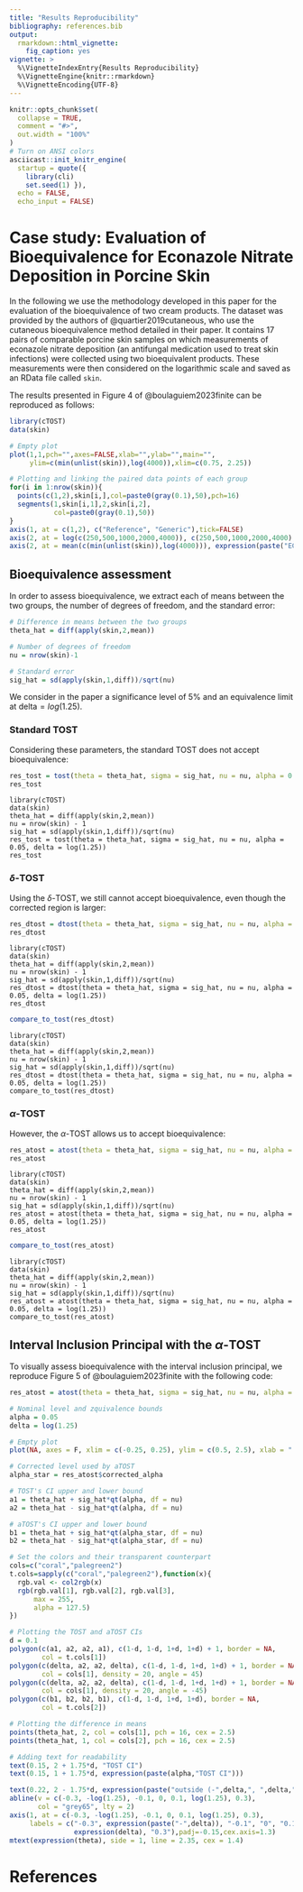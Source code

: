 ```yaml
---
title: "Results Reproducibility"
bibliography: references.bib
output: 
  rmarkdown::html_vignette:
    fig_caption: yes
vignette: >
  %\VignetteIndexEntry{Results Reproducibility}
  %\VignetteEngine{knitr::rmarkdown}
  %\VignetteEncoding{UTF-8}
---
```


```r
knitr::opts_chunk$set(
  collapse = TRUE,
  comment = "#>",
  out.width = "100%"
)
# Turn on ANSI colors
asciicast::init_knitr_engine(
  startup = quote({
    library(cli)
    set.seed(1) }),
  echo = FALSE,
  echo_input = FALSE)
```

# Case study: Evaluation of Bioequivalence for Econazole Nitrate Deposition in Porcine Skin

In the following we use the methodology developed in this paper for the evaluation of the bioequivalence of two cream products. The dataset was provided by the authors of @quartier2019cutaneous, who use the cutaneous bioequivalence method detailed in their paper. It contains $17$ pairs of comparable porcine skin samples on which measurements of econazole nitrate deposition (an antifungal medication used to treat skin infections) were collected using two bioequivalent products. These measurements were then considered on the logarithmic scale and saved as an RData file called `skin`. 

The results presented in Figure 4 of @boulaguiem2023finite can be reproduced as follows:

```r
library(cTOST)
data(skin)

# Empty plot
plot(1,1,pch="",axes=FALSE,xlab="",ylab="",main="",
     ylim=c(min(unlist(skin)),log(4000)),xlim=c(0.75, 2.25))

# Plotting and linking the paired data points of each group
for(i in 1:nrow(skin)){
  points(c(1,2),skin[i,],col=paste0(gray(0.1),50),pch=16)
  segments(1,skin[i,1],2,skin[i,2],
           col=paste0(gray(0.1),50))
}
axis(1, at = c(1,2), c("Reference", "Generic"),tick=FALSE)
axis(2, at = log(c(250,500,1000,2000,4000)), c(250,500,1000,2000,4000), las=2)
axis(2, at = mean(c(min(unlist(skin)),log(4000))), expression(paste("ECZ deposition (ng/cm"^2*")")),padj=-4.5, tick = FALSE)
```

## Bioequivalence assessment

In order to assess bioequivalence, we extract each of means between the two groups, the number of degrees of freedom, and the standard error:

```r
# Difference in means between the two groups
theta_hat = diff(apply(skin,2,mean)) 

# Number of degrees of freedom
nu = nrow(skin)-1 

# Standard error
sig_hat = sd(apply(skin,1,diff))/sqrt(nu)
```

We consider in the paper a significance level of $5\%$ and an equivalence limit at $\text{delta}=log(1.25)$. 

### Standard TOST

Considering these parameters, the standard TOST does not accept bioequivalence:
```r
res_tost = tost(theta = theta_hat, sigma = sig_hat, nu = nu, alpha = 0.05, delta = log(1.25))
res_tost
```

```asciicast
library(cTOST)
data(skin)
theta_hat = diff(apply(skin,2,mean))
nu = nrow(skin) - 1
sig_hat = sd(apply(skin,1,diff))/sqrt(nu)
res_tost = tost(theta = theta_hat, sigma = sig_hat, nu = nu, alpha = 0.05, delta = log(1.25))
res_tost
```

### $\delta$-TOST

Using the $\delta$-TOST, we still cannot accept bioequivalence, even though the corrected region is larger:

```r
res_dtost = dtost(theta = theta_hat, sigma = sig_hat, nu = nu, alpha = 0.05, delta = log(1.25))
res_dtost
```

```asciicast
library(cTOST)
data(skin)
theta_hat = diff(apply(skin,2,mean))
nu = nrow(skin) - 1
sig_hat = sd(apply(skin,1,diff))/sqrt(nu)
res_dtost = dtost(theta = theta_hat, sigma = sig_hat, nu = nu, alpha = 0.05, delta = log(1.25))
res_dtost
```

```r
compare_to_tost(res_dtost)
```

```asciicast
library(cTOST)
data(skin)
theta_hat = diff(apply(skin,2,mean))
nu = nrow(skin) - 1
sig_hat = sd(apply(skin,1,diff))/sqrt(nu)
res_dtost = dtost(theta = theta_hat, sigma = sig_hat, nu = nu, alpha = 0.05, delta = log(1.25))
compare_to_tost(res_dtost)
```

### $\alpha$-TOST

However, the $\alpha$-TOST allows us to accept bioequivalence:
```r
res_atost = atost(theta = theta_hat, sigma = sig_hat, nu = nu, alpha = 0.05, delta = log(1.25))
res_atost
```

```asciicast
library(cTOST)
data(skin)
theta_hat = diff(apply(skin,2,mean))
nu = nrow(skin) - 1
sig_hat = sd(apply(skin,1,diff))/sqrt(nu)
res_atost = atost(theta = theta_hat, sigma = sig_hat, nu = nu, alpha = 0.05, delta = log(1.25))
res_atost
```

```r
compare_to_tost(res_atost)
```

```asciicast
library(cTOST)
data(skin)
theta_hat = diff(apply(skin,2,mean))
nu = nrow(skin) - 1
sig_hat = sd(apply(skin,1,diff))/sqrt(nu)
res_atost = atost(theta = theta_hat, sigma = sig_hat, nu = nu, alpha = 0.05, delta = log(1.25))
compare_to_tost(res_atost)
```

## Interval Inclusion Principal with the $\alpha$-TOST

To visually assess bioequivalence with the interval inclusion principal, we reproduce Figure 5 of @boulaguiem2023finite with the following code: 

```r
res_atost = atost(theta = theta_hat, sigma = sig_hat, nu = nu, alpha = 0.05, delta = log(1.25))
```

```r
# Nominal level and zquivalence bounds
alpha = 0.05
delta = log(1.25)

# Empty plot
plot(NA, axes = F, xlim = c(-0.25, 0.25), ylim = c(0.5, 2.5), xlab = " ", ylab = " ")

# Corrected level used by aTOST
alpha_star = res_atost$corrected_alpha

# TOST's CI upper and lower bound
a1 = theta_hat + sig_hat*qt(alpha, df = nu)
a2 = theta_hat - sig_hat*qt(alpha, df = nu)

# aTOST's CI upper and lower bound 
b1 = theta_hat + sig_hat*qt(alpha_star, df = nu)
b2 = theta_hat - sig_hat*qt(alpha_star, df = nu)

# Set the colors and their transparent counterpart
cols=c("coral","palegreen2")
t.cols=sapply(c("coral","palegreen2"),function(x){
  rgb.val <- col2rgb(x)
  rgb(rgb.val[1], rgb.val[2], rgb.val[3],
      max = 255,
      alpha = 127.5)
})

# Plotting the TOST and aTOST CIs
d = 0.1
polygon(c(a1, a2, a2, a1), c(1-d, 1-d, 1+d, 1+d) + 1, border = NA,
        col = t.cols[1])
polygon(c(delta, a2, a2, delta), c(1-d, 1-d, 1+d, 1+d) + 1, border = NA,
        col = cols[1], density = 20, angle = 45)
polygon(c(delta, a2, a2, delta), c(1-d, 1-d, 1+d, 1+d) + 1, border = NA,
        col = cols[1], density = 20, angle = -45)
polygon(c(b1, b2, b2, b1), c(1-d, 1-d, 1+d, 1+d), border = NA,
        col = t.cols[2])

# Plotting the difference in means
points(theta_hat, 2, col = cols[1], pch = 16, cex = 2.5)
points(theta_hat, 1, col = cols[2], pch = 16, cex = 2.5)

# Adding text for readability
text(0.15, 2 + 1.75*d, "TOST CI")
text(0.15, 1 + 1.75*d, expression(paste(alpha,"TOST CI")))

text(0.22, 2 - 1.75*d, expression(paste("outside (-",delta,", ",delta,")")), cex = 0.8)
abline(v = c(-0.3, -log(1.25), -0.1, 0, 0.1, log(1.25), 0.3),
       col = "grey65", lty = 2)
axis(1, at = c(-0.3, -log(1.25), -0.1, 0, 0.1, log(1.25), 0.3),
     labels = c("-0.3", expression(paste("-",delta)), "-0.1", "0", "0.1",
                expression(delta), "0.3"),padj=-0.15,cex.axis=1.3)
mtext(expression(theta), side = 1, line = 2.35, cex = 1.4)

``` 

# References

